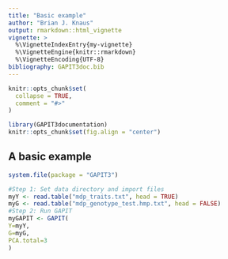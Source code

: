 ```yaml
---
title: "Basic example"
author: "Brian J. Knaus"
output: rmarkdown::html_vignette
vignette: >
  %\VignetteIndexEntry{my-vignette}
  %\VignetteEngine{knitr::rmarkdown}
  %\VignetteEncoding{UTF-8}
bibliography: GAPIT3doc.bib
---
```


```r
knitr::opts_chunk$set(
  collapse = TRUE,
  comment = "#>"
)
```


```r
library(GAPIT3documentation)
knitr::opts_chunk$set(fig.align = "center")
```



## A basic example


```r
system.file(package = "GAPIT3")

#Step 1: Set data directory and import files
myY <- read.table("mdp_traits.txt", head = TRUE)
myG <- read.table("mdp_genotype_test.hmp.txt", head = FALSE)
#Step 2: Run GAPIT
myGAPIT <- GAPIT(
Y=myY,
G=myG,
PCA.total=3
)
```






